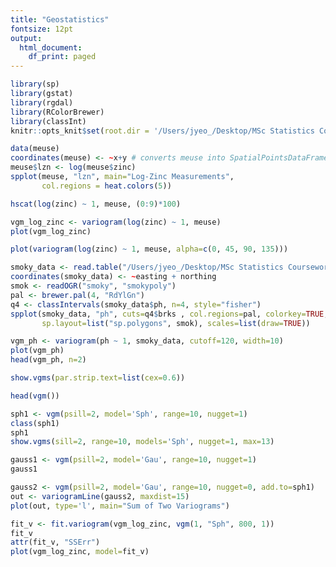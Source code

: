 ```yaml
---
title: "Geostatistics"
fontsize: 12pt
output:
  html_document:
    df_print: paged
---
```


```r
library(sp)
library(gstat)
library(rgdal)
library(RColorBrewer)
library(classInt)
knitr::opts_knit$set(root.dir = '/Users/jyeo_/Desktop/MSc Statistics Coursework/ST5226 Spatial Statistics/Data')
```

```r
data(meuse)
coordinates(meuse) <- ~x+y # converts meuse into SpatialPointsDataFrame
meuse$lzn <- log(meuse$zinc)
spplot(meuse, "lzn", main="Log-Zinc Measurements", 
       col.regions = heat.colors(5))
```

```r
hscat(log(zinc) ~ 1, meuse, (0:9)*100)
```

```r
vgm_log_zinc <- variogram(log(zinc) ~ 1, meuse)
plot(vgm_log_zinc)
```

```r
plot(variogram(log(zinc) ~ 1, meuse, alpha=c(0, 45, 90, 135)))
```

```r
smoky_data <- read.table("/Users/jyeo_/Desktop/MSc Statistics Coursework/ST5226 Spatial Statistics/Data/smoky/smoky.dat", header=TRUE, skip=1)
coordinates(smoky_data) <- ~easting + northing
smok <- readOGR("smoky", "smokypoly")
pal <- brewer.pal(4, "RdYlGn")
q4 <- classIntervals(smoky_data$ph, n=4, style="fisher")
spplot(smoky_data, "ph", cuts=q4$brks , col.regions=pal, colorkey=TRUE, 
       sp.layout=list("sp.polygons", smok), scales=list(draw=TRUE))
```

```r
vgm_ph <- variogram(ph ~ 1, smoky_data, cutoff=120, width=10)
plot(vgm_ph)
head(vgm_ph, n=2)
```

```r
show.vgms(par.strip.text=list(cex=0.6))
```

```r
head(vgm())
```

```r
sph1 <- vgm(psill=2, model='Sph', range=10, nugget=1)
class(sph1)
sph1
show.vgms(sill=2, range=10, models='Sph', nugget=1, max=13)
```

```r
gauss1 <- vgm(psill=2, model='Gau', range=10, nugget=1)
gauss1
```

```r
gauss2 <- vgm(psill=2, model='Gau', range=10, nugget=0, add.to=sph1)
out <- variogramLine(gauss2, maxdist=15)
plot(out, type='l', main="Sum of Two Variograms")
```

```r
fit_v <- fit.variogram(vgm_log_zinc, vgm(1, "Sph", 800, 1))
fit_v
attr(fit_v, "SSErr")
plot(vgm_log_zinc, model=fit_v)
```
